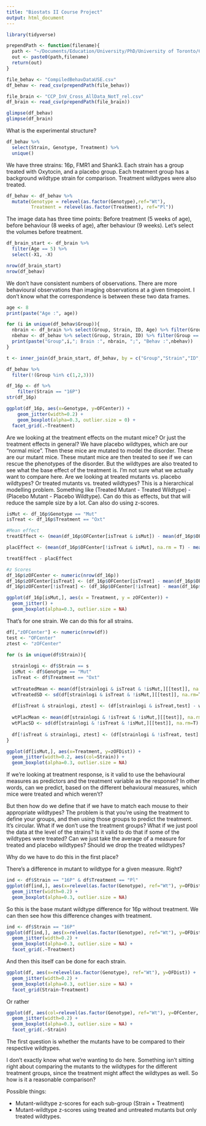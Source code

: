 ```yaml
---
title: "Biostats II Course Project"
output: html_document
---
```


```r
library(tidyverse)
```


```r
prependPath <- function(filename){
  path <- "~/Documents/Education/University/PhD/University of Toronto/Courses/2018W_BiostatsII/Project/MBP_BiostatsII/trunk/"
  out <- paste0(path,filename)
  return(out)
}
```

```r
file_behav <- "CompiledBehavDataUSE.csv"
df_behav <- read_csv(prependPath(file_behav))

file_brain <- "CCP_InV_Cross_AllData_NotT_rel.csv"
df_brain <- read_csv(prependPath(file_brain))

glimpse(df_behav)
glimpse(df_brain)
```

What is the experimental structure?

```r
df_behav %>% 
  select(Strain, Genotype, Treatment) %>% 
  unique()
```

We have three strains: 16p, FMR1 and Shank3. Each strain has a group treated with Oxytocin, and a placebo group. Each treatment group has a background wildtype strain for comparison. Treatment wildtypes were also treated. 

```r
df_behav <- df_behav %>% 
  mutate(Genotype = relevel(as.factor(Genotype),ref="Wt"),
         Treatment = relevel(as.factor(Treatment), ref="Pl"))
```

The image data has three time points: Before treatment (5 weeks of age), before behaviour (8 weeks of age), after behaviour (9 weeks). Let's select the volumes before treatment. 

```r
df_brain_start <- df_brain %>% 
  filter(Age == 5) %>% 
  select(-X1, -X)

nrow(df_brain_start)
nrow(df_behav)
```

We don't have consistent numbers of observations. There are more behavioural observations than imaging observations at a given timepoint. I don't know what the correspondence is between these two data frames. 

```r
age <- 8
print(paste("Age :", age))

for (i in unique(df_behav$Group)){
  nbrain <- df_brain %>% select(Group, Strain, ID, Age) %>% filter(Group == i, Age == 9) %>% nrow()
  nbehav <- df_behav %>% select(Group, Strain, ID) %>% filter(Group == i) %>% nrow()
  print(paste("Group",i,"; Brain :", nbrain, ";", "Behav :",nbehav))
}
```

```r
t <- inner_join(df_brain_start, df_behav, by = c("Group","Strain","ID","Genotype", "Treatment"))
```


```r
df_behav %>% 
  filter(!(Group %in% c(1,2,3)))
```





```r
df_16p <- df %>% 
    filter(Strain == "16P") 
str(df_16p)
```

```r
ggplot(df_16p, aes(x=Genotype, y=OFCenter)) + 
    geom_jitter(width=0.2) + 
    geom_boxplot(alpha=0.3, outlier.size = 0) + 
  facet_grid(.~Treatment)
```

Are we looking at the treatment effects on the mutant mice? Or just the treatment effects in general? We have placebo wildtypes, which are our "normal mice". Then these mice are mutated to model the disorder. These are our mutant mice. These mutant mice are then treated to see if we can rescue the phenotypes of the disorder. But the wildtypes are also treated to see what the base effect of the treatment is. I'm not sure what we actually want to compare here. Are we looking at treated mutants vs. placebo wildtypes? Or treated mutants vs. treated wildtypes? This is a hierarchical modelling problem. Something like (Treated Mutant - Treated Wildtype) - (Placebo Mutant - Placebo Wildtype). Can do this as effects, but that will reduce the sample size by a lot. Can also do using z-scores. 

```r
isMut <- df_16p$Genotype == "Mut"
isTreat <- df_16p$Treatment == "Oxt"

#Mean effect
treatEffect <- (mean(df_16p$OFCenter[isTreat & isMut]) - mean(df_16p$OFCenter[isTreat & !isMut]))/sd(df_16p$OFCenter[isTreat & !isMut])

placEffect <- (mean(df_16p$OFCenter[!isTreat & isMut], na.rm = T) - mean(df_16p$OFCenter[!isTreat & !isMut], na.rm = T))/sd(df_16p$OFCenter[!isTreat & !isMut], na.rm = T)

treatEffect - placEffect

#z Scores
df_16p$zOFCenter <- numeric(nrow(df_16p))
df_16p$zOFCenter[isTreat] <- (df_16p$OFCenter[isTreat] - mean(df_16p$OFCenter[isTreat & !isMut], na.rm=T))/sd(df_16p$OFCenter[isTreat & !isMut], na.rm = T)
df_16p$zOFCenter[!isTreat] <- (df_16p$OFCenter[!isTreat] - mean(df_16p$OFCenter[!isTreat & !isMut], na.rm = T))/sd(df_16p$OFCenter[!isTreat & !isMut], na.rm = T)

ggplot(df_16p[isMut,], aes(x = Treatment, y = zOFCenter)) + 
  geom_jitter() + 
  geom_boxplot(alpha=0.3, outlier.size = NA) 

```

That's for one strain. We can do this for all strains. 

```r
df[,"zOFCenter"] <- numeric(nrow(df))
test <- "OFCenter"
ztest <- "zOFCenter"

for (s in unique(df$Strain)){
  
  strainlogi <- df$Strain == s
  isMut <- df$Genotype == "Mut"
  isTreat <- df$Treatment == "Oxt"
  
  wtTreatedMean <- mean(df[strainlogi & isTreat & !isMut,][[test]], na.rm=T)
  wtTreatedSD <- sd(df[strainlogi & isTreat & !isMut,][[test]], na.rm=T)
  
  df[isTreat & strainlogi, ztest] <- (df[strainlogi & isTreat,test] - wtTreatedMean)/wtTreatedSD
  
  wtPlacMean <- mean(df[strainlogi & !isTreat & !isMut,][[test]], na.rm=T)
  wtPlacSD <- sd(df[strainlogi & !isTreat & !isMut,][[test]], na.rm=T)
  
  df[!isTreat & strainlogi, ztest] <- (df[strainlogi & !isTreat, test] - wtPlacMean)/wtPlacSD
}
```

```r
ggplot(df[isMut,], aes(x=Treatment, y=zOFDist)) + 
  geom_jitter(width=0.2, aes(col=Strain)) +
  geom_boxplot(alpha=0.3, outlier.size = NA)
```

If we're looking at treatment response, is it valid to use the behavioural measures as predictors and the treatment variable as the response? In other words, can we predict, based on the different behavioural measures, which mice were treated and which weren't? 

But then how do we define that if we have to match each mouse to their appropriate wildtypes? The problem is that you're using the treatment to define your groups, and then using those groups to predict the treatment. It's circular. What if we don't use the treatment groups? What if we just pool the data at the level of the strains? Is it valid to do that if some of the wildtypes were treated? Can we just take the average of a measure for treated and placebo wildtypes? Should we drop the treated wildtypes? 

Why do we have to do this in the first place? 

There's a difference in mutant to wildtype for a given measure. Right? 

```r
ind <- df$Strain == "16P" & df$Treatment == "Pl"
ggplot(df[ind,], aes(x=relevel(as.factor(Genotype), ref="Wt"), y=OFDist)) + 
  geom_jitter(width=0.2) + 
  geom_boxplot(alpha=0.3, outlier.size = NA)

```
So this is the base mutant wildtype difference for 16p without treatment. We can then see how this difference changes with treatment. 

```r
ind <- df$Strain == "16P"
ggplot(df[ind,], aes(x=relevel(as.factor(Genotype), ref="Wt"), y=OFDist)) + 
  geom_jitter(width=0.2) + 
  geom_boxplot(alpha=0.3, outlier.size = NA) + 
  facet_grid(.~Treatment)
```

And then this itself can be done for each strain. 

```r
ggplot(df, aes(x=relevel(as.factor(Genotype), ref="Wt"), y=OFDist)) + 
  geom_jitter(width=0.2) + 
  geom_boxplot(alpha=0.3, outlier.size = NA) + 
  facet_grid(Strain~Treatment)
```

Or rather

```r
ggplot(df, aes(col=relevel(as.factor(Genotype), ref="Wt"), y=OFCenter, x=Treatment)) + 
  geom_jitter(width=0.2) + 
  geom_boxplot(alpha=0.3, outlier.size = NA) + 
  facet_grid(.~Strain)
```

The first question is whether the mutants have to be compared to their respective wildtypes. 

I don't exactly know what we're wanting to do here. Something isn't sitting right about comparing the mutants to the wildtypes for the different treatment groups, since the treatment might affect the wildtypes as well. So how is it a reasonable comparison? 

Possible things: 

* Mutant-wildtype z-scores for each sub-group (Strain + Treatment)
* Mutant-wildtype z-scores using treated and untreated mutants but only treated wildtypes.



